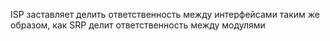 ISP заставляет делить ответственность между интерфейсами таким же образом, как SRP делит ответственность между модулями
